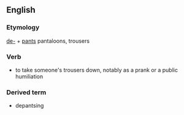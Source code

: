 ==English==
===Etymology===
[[de-]] + [[pants]] pantaloons, trousers

===Verb===
*to take someone's trousers down, notably as a prank or a public humiliation

===Derived term===
*depantsing